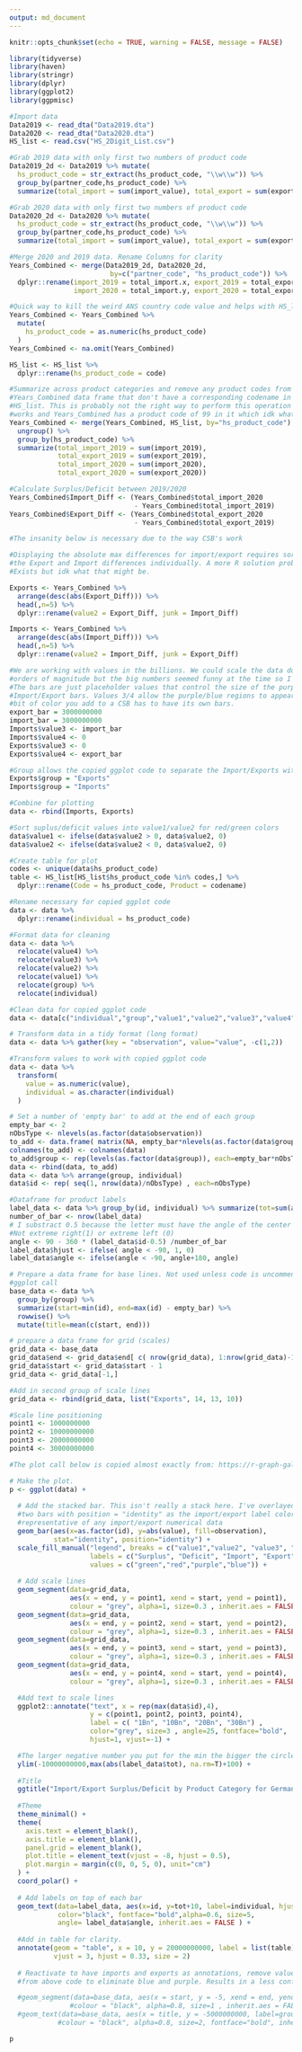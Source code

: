 ```yaml
---
output: md_document
---
```


```r

knitr::opts_chunk$set(echo = TRUE, warning = FALSE, message = FALSE)

library(tidyverse)
library(haven)
library(stringr)
library(dplyr)
library(ggplot2)
library(ggpmisc)
```

```r
#Import data
Data2019 <- read_dta("Data2019.dta")
Data2020 <- read_dta("Data2020.dta")
HS_list <- read.csv("HS_2Digit_List.csv")

#Grab 2019 data with only first two numbers of product code
Data2019_2d <- Data2019 %>% mutate(
  hs_product_code = str_extract(hs_product_code, "\\w\\w")) %>%
  group_by(partner_code,hs_product_code) %>%
  summarize(total_import = sum(import_value), total_export = sum(export_value))

#Grab 2020 data with only first two numbers of product code
Data2020_2d <- Data2020 %>% mutate(
  hs_product_code = str_extract(hs_product_code, "\\w\\w")) %>%
  group_by(partner_code,hs_product_code) %>%
  summarize(total_import = sum(import_value), total_export = sum(export_value))

#Merge 2020 and 2019 data. Rename Columns for clarity
Years_Combined <- merge(Data2019_2d, Data2020_2d, 
                         by=c("partner_code", "hs_product_code")) %>%
  dplyr::rename(import_2019 = total_import.x, export_2019 = total_export.x, 
                import_2020 = total_import.y, export_2020 = total_export.y)

#Quick way to kill the weird ANS country code value and helps with HS_list merge
Years_Combined <- Years_Combined %>%
  mutate(
    hs_product_code = as.numeric(hs_product_code)
  )
Years_Combined <- na.omit(Years_Combined)

HS_list <- HS_list %>%
  dplyr::rename(hs_product_code = code)

#Summarize across product categories and remove any product codes from the
#Years_Combined data frame that don't have a corresponding codename in the 
#HS_list. This is probably not the right way to perform this operation but it 
#works and Years_Combined has a product code of 99 in it which idk what it is.
Years_Combined <- merge(Years_Combined, HS_list, by="hs_product_code") %>%
  ungroup() %>%
  group_by(hs_product_code) %>%
  summarize(total_import_2019 = sum(import_2019), 
            total_export_2019 = sum(export_2019),
            total_import_2020 = sum(import_2020), 
            total_export_2020 = sum(export_2020))

#Calculate Surplus/Deficit between 2019/2020
Years_Combined$Import_Diff <- (Years_Combined$total_import_2020 
                               - Years_Combined$total_import_2019)
Years_Combined$Export_Diff <- (Years_Combined$total_export_2020 
                               - Years_Combined$total_export_2019)

#The insanity below is necessary due to the way CSB's work

#Displaying the absolute max differences for import/export requires sorting
#the Export and Import differences individually. A more R solution probabaly 
#Exists but idk what that might be.

Exports <- Years_Combined %>% 
  arrange(desc(abs(Export_Diff))) %>%
  head(,n=5) %>%
  dplyr::rename(value2 = Export_Diff, junk = Import_Diff)

Imports <- Years_Combined %>% 
  arrange(desc(abs(Import_Diff))) %>%
  head(,n=5) %>%
  dplyr::rename(value2 = Import_Diff, junk = Export_Diff)

#We are working with values in the billions. We could scale the data down by some
#orders of magnitude but the big numbers seemed funny at the time so I kept them.
#The bars are just placeholder values that control the size of the purple/blue
#Import/Export bars. Values 3/4 allow the purple/blue regions to appear. Each
#bit of color you add to a CSB has to have its own bars.
export_bar = 3000000000
import_bar = 3000000000
Imports$value3 <- import_bar
Imports$value4 <- 0
Exports$value3 <- 0
Exports$value4 <- export_bar

#Group allows the copied ggplot code to separate the Import/Exports with empty bars
Exports$group = "Exports"
Imports$group = "Imports"

#Combine for plotting
data <- rbind(Imports, Exports)

#Sort suplus/deficit values into value1/value2 for red/green colors
data$value1 <- ifelse(data$value2 > 0, data$value2, 0)
data$value2 <- ifelse(data$value2 < 0, data$value2, 0)

#Create table for plot
codes <- unique(data$hs_product_code)
table <- HS_list[HS_list$hs_product_code %in% codes,] %>%
  dplyr::rename(Code = hs_product_code, Product = codename)

#Rename necessary for copied ggplot code
data <- data %>%
  dplyr::rename(individual = hs_product_code)

#Format data for cleaning
data <- data %>%
  relocate(value4) %>%
  relocate(value3) %>%
  relocate(value2) %>%
  relocate(value1) %>%
  relocate(group) %>%
  relocate(individual)

#Clean data for copied ggplot code
data <- data[c("individual","group","value1","value2","value3","value4")]

# Transform data in a tidy format (long format)
data <- data %>% gather(key = "observation", value="value", -c(1,2)) 

#Transform values to work with copied ggplot code
data <- data %>%
  transform(
    value = as.numeric(value),
    individual = as.character(individual)
  )

# Set a number of 'empty bar' to add at the end of each group
empty_bar <- 2
nObsType <- nlevels(as.factor(data$observation))
to_add <- data.frame( matrix(NA, empty_bar*nlevels(as.factor(data$group))*nObsType, ncol(data)) )
colnames(to_add) <- colnames(data)
to_add$group <- rep(levels(as.factor(data$group)), each=empty_bar*nObsType )
data <- rbind(data, to_add)
data <- data %>% arrange(group, individual)
data$id <- rep( seq(1, nrow(data)/nObsType) , each=nObsType)

#Dataframe for product labels
label_data <- data %>% group_by(id, individual) %>% summarize(tot=sum(abs(value)))
number_of_bar <- nrow(label_data)
# I substract 0.5 because the letter must have the angle of the center of the bars.
#Not extreme right(1) or extreme left (0)
angle <- 90 - 360 * (label_data$id-0.5) /number_of_bar     
label_data$hjust <- ifelse( angle < -90, 1, 0)
label_data$angle <- ifelse(angle < -90, angle+180, angle)

# Prepare a data frame for base lines. Not used unless code is uncommented in 
#ggplot call
base_data <- data %>% 
  group_by(group) %>% 
  summarize(start=min(id), end=max(id) - empty_bar) %>% 
  rowwise() %>% 
  mutate(title=mean(c(start, end)))

# prepare a data frame for grid (scales)
grid_data <- base_data
grid_data$end <- grid_data$end[ c( nrow(grid_data), 1:nrow(grid_data)-1)] + 1
grid_data$start <- grid_data$start - 1
grid_data <- grid_data[-1,]

#Add in second group of scale lines
grid_data <- rbind(grid_data, list("Exports", 14, 13, 10))

#Scale line positioning
point1 <- 1000000000
point2 <- 10000000000
point3 <- 20000000000
point4 <- 30000000000

#The plot call below is copied almost exactly from: https://r-graph-gallery.com/299-circular-stacked-barplot.html#:~:text=A%20circular%20barplot%20is%20a,barplot%20with%20R%20and%20ggplot2%20.&text=bar%20section%20Warning-,A%20circular%20barplot%20is%20a%20barplot%20where%20bars%20are%20displayed,circle%20instead%20of%20a%20line.

# Make the plot. 
p <- ggplot(data) +      
  
  # Add the stacked bar. This isn't really a stack here. I've overlayed the
  #two bars with position = "identity" as the import/export label colors aren't
  #representative of any import/export numerical data
  geom_bar(aes(x=as.factor(id), y=abs(value), fill=observation), 
           stat="identity", position="identity") +
  scale_fill_manual("legend", breaks = c("value1","value2", "value3", "value4"), 
                    labels = c("Surplus", "Deficit", "Import", "Export"), 
                    values = c("green","red","purple","blue")) +
  
  # Add scale lines
  geom_segment(data=grid_data, 
               aes(x = end, y = point1, xend = start, yend = point1), 
               colour = "grey", alpha=1, size=0.3 , inherit.aes = FALSE ) +
  geom_segment(data=grid_data, 
               aes(x = end, y = point2, xend = start, yend = point2), 
               colour = "grey", alpha=1, size=0.3 , inherit.aes = FALSE ) +
  geom_segment(data=grid_data, 
               aes(x = end, y = point3, xend = start, yend = point3), 
               colour = "grey", alpha=1, size=0.3 , inherit.aes = FALSE ) +
  geom_segment(data=grid_data, 
               aes(x = end, y = point4, xend = start, yend = point4), 
               colour = "grey", alpha=1, size=0.3 , inherit.aes = FALSE ) +

  #Add text to scale lines
  ggplot2::annotate("text", x = rep(max(data$id),4), 
                    y = c(point1, point2, point3, point4), 
                    label = c( "1Bn", "10Bn", "20Bn", "30Bn") , 
                    color="grey", size=3 , angle=25, fontface="bold", 
                    hjust=1, vjust=-1) +

  #The larger negative number you put for the min the bigger the circle in the middle
  ylim(-10000000000,max(abs(label_data$tot), na.rm=T)+100) +
  
  #Title
  ggtitle("Import/Export Surplus/Deficit by Product Category for Germany, 2019-20") +
  
  #Theme
  theme_minimal() +
  theme(
    axis.text = element_blank(),
    axis.title = element_blank(),
    panel.grid = element_blank(),
    plot.title = element_text(vjust = -8, hjust = 0.5),
    plot.margin = margin(c(0, 0, 5, 0), unit="cm")
  ) +
  coord_polar() +
  
  # Add labels on top of each bar
  geom_text(data=label_data, aes(x=id, y=tot+10, label=individual, hjust=hjust),
            color="black", fontface="bold",alpha=0.6, size=5, 
            angle= label_data$angle, inherit.aes = FALSE ) +
  
  #Add in table for clarity.
  annotate(geom = "table", x = 10, y = 20000000000, label = list(table), 
           vjust = 3, hjust = 0.33, size = 2) 
  
  # Reactivate to have imports and exports as annotations, remove values 3 and 4
  #from above code to eliminate blue and purple. Results in a less confusing plot.

  #geom_segment(data=base_data, aes(x = start, y = -5, xend = end, yend = -5), 
               #colour = "black", alpha=0.8, size=1 , inherit.aes = FALSE )  +
  #geom_text(data=base_data, aes(x = title, y = -5000000000, label=group), 
            #colour = "black", alpha=0.8, size=2, fontface="bold", inherit.aes = FALSE)
```

```r
p
```



